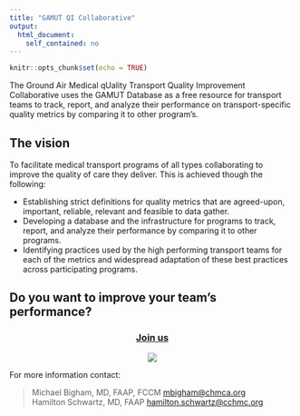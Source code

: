 ```yaml
---
title: "GAMUT QI Collaborative"
output: 
  html_document: 
    self_contained: no
---
```


```r
knitr::opts_chunk$set(echo = TRUE)
```


The Ground Air Medical qUality Transport Quality Improvement Collaborative uses the GAMUT Database as a free resource for transport teams to track, report, and analyze their performance on transport-specific quality metrics by comparing it to other program's.

## The vision

To facilitate medical transport programs of all types collaborating to improve the quality of care they deliver. This is achieved though the following:  

 - Establishing strict definitions for quality metrics that are agreed-upon, important, reliable, relevant and feasible to data gather.  
 - Developing a database and the infrastructure for programs to track, report, and analyze their performance by comparing it to other programs.  
  - Identifying practices used by the high performing transport teams for each of the metrics and widespread adaptation of these best practices across participating programs.
  


## Do you want to improve your team's performance?

<center><h3><a href="join.html">Join us</a></h3></center>

<center>![](sponsors.png)</center>

For more information contact:  

> Michael Bigham, MD, FAAP, FCCM <a href="mailto:mbigham@chmca.org">mbigham@chmca.org</a>  
> Hamilton Schwartz, MD, FAAP  <a href="mailto:hamilton.schwartz@cchmc.org">hamilton.schwartz@cchmc.org</a>


